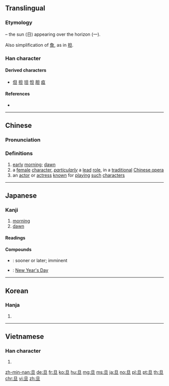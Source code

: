 {{also|且}}
==Translingual==

===Etymology===
{{Han etyl}}
{{Han compound|日|一|ls=ic}} – the sun (日) appearing over the horizon (一).

Also simplification of [[詹]], as in [[担]].

===Han character===
{{Han char|rn=72|rad=日|as=01|sn=5|four=60100|canj=AM|ids=⿱日一}}

====Derived characters====
* [[但]] [[担]] [[坦]] [[怛]] [[胆]] [[疸]]

====References====
* {{Han ref|kx=0489.030|dkj=13734|dj=0850.010|hdz=21483.010|uh=65E6|ud=26086|bh=A5B9|bd=42425}}

----

==Chinese==
{{zh-forms}}

===Pronunciation===
{{zh-pron
|m=dàn
|c=daan2,daan3
|h=pfs=
|md=
|mn=tòaⁿ/tàn
|mn_note=tòaⁿ - vernacular, tàn - literary
|w=
|mc=y
|oc=y
|cat=n
}}

===Definitions===
{{zh-hanzi}}

# [[early]] [[morning]]; [[dawn]]
# a [[female]] [[character]], ''[[particularly]]'' a [[lead]] [[role]], in a [[traditional]] [[Chinese opera]]
# an [[actor]] or [[actress]] [[known]] for [[play]]ing [[such]] [[character]]s

----

==Japanese==

===Kanji===
{{ja-kanji|grade=|rs=日01}}

# [[morning]]
# [[dawn]]

====Readings====
{{ja-readings
|goon=[[たん]] (tan), [[だん]] (dan)
|kanon=[[たん]] (tan)
|kun=[[あした]] (ashita)
|nanori=[[あき]] (aki), [[あきら]] (akira), [[あけ]] (ake), [[あさ]] (asa), [[ただし]] (tadashi)
}}

====Compounds====
{{der-top|Compounds}}
* {{ja-r|旦%夕|たん%せき}}: sooner or later; imminent
* {{ja-r|元%旦|がん%たん}}: [[New Year's Day]]
{{der-bottom}}

----

==Korean==

===Hanja===
{{ko-hanja|hangeul=[[단]]|eumhun=|rv=dan|mr=tan|y=tan}}

# {{defn|lang=ko|sort=日01}}

----

==Vietnamese==

===Han character===
{{vi-hantu|[[đán]], [[đắn]], [[đến]]|rs=日01}}

# {{defn|lang=vi|sort=日01}}

[[zh-min-nan:旦]]
[[de:旦]]
[[fr:旦]]
[[ko:旦]]
[[hu:旦]]
[[mg:旦]]
[[ms:旦]]
[[ja:旦]]
[[no:旦]]
[[pl:旦]]
[[pt:旦]]
[[th:旦]]
[[chr:旦]]
[[vi:旦]]
[[zh:旦]]